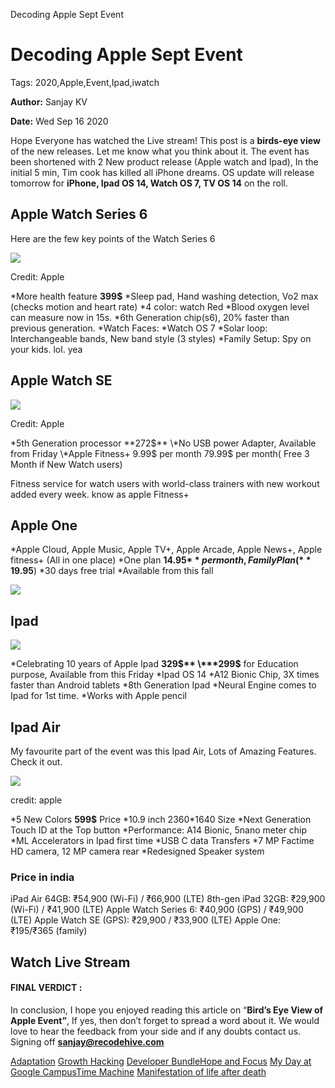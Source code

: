    Decoding Apple Sept Event

Decoding Apple Sept Event
=========================

Tags: 2020,Apple,Event,Ipad,iwatch

**Author:** Sanjay KV

**Date:** Wed Sep 16 2020

Hope Everyone has watched the Live stream! This post is a **birds-eye view** of the new releases. Let me know what you think about it. The event has been shortened with 2 New product release (Apple watch and Ipad), In the initial 5 min, Tim cook has killed all iPhone dreams. OS update will release tomorrow for **iPhone, Ipad OS 14, Watch OS 7, TV OS 14** on the roll.

Apple Watch Series 6
--------------------

Here are the few key points of the Watch Series 6

![](https://recodehive.com/wp-content/uploads/2020/09/Screenshot-2020-09-15-at-10.48.33-PM-1024x490.png)

Credit: Apple

\*More health feature **399$**
\*Sleep pad, Hand washing detection, Vo2 max (checks motion and heart rate)
\*4 color: watch Red
\*Blood oxygen level can measure now in 15s.
\*6th Generation chip(s6), 20% faster than previous generation.
\*Watch Faces:
\*Watch OS 7
\*Solar loop: Interchangeable bands, New band style (3 styles)
\*Family Setup: Spy on your kids. lol. yea

Apple Watch SE
--------------

![](https://recodehive.com/wp-content/uploads/2020/09/Screenshot-2020-09-15-at-10.54.48-PM-1024x623.png)

Credit: Apple

\*5th Generation processor **272$**
\*No USB power Adapter, Available from Friday
\*Apple Fitness+ 9.99$ per month 79.99$ per month( Free 3 Month if New Watch users)

Fitness service for watch users with world-class trainers with new workout added every week. know as apple Fitness+

Apple One
---------

\*Apple Cloud, Apple Music, Apple TV+, Apple Arcade, Apple News+, Apple fitness+ (All in one place)
\*One plan **14.95$** per month, Family Plan( **19.95$**)
\*30 days free trial
\*Available from this fall

![](https://recodehive.com/wp-content/uploads/2020/09/Screenshot-2020-09-15-at-11.25.48-PM-1024x578.png)

Ipad
----

![](https://recodehive.com/wp-content/uploads/2020/09/Screenshot-2020-09-15-at-11.17.46-PM-1024x579.png)

\*Celebrating 10 years of Apple Ipad **329$**
\***299$** for Education purpose, Available from this Friday
\*Ipad OS 14
\*A12 Bionic Chip, 3X times faster than Android tablets
\*8th Generation Ipad
\*Neural Engine comes to Ipad for 1st time.
\*Works with Apple pencil

Ipad Air
--------

My favourite part of the event was this Ipad Air, Lots of Amazing Features. Check it out.

![](https://recodehive.com/wp-content/uploads/2020/09/Screenshot-2020-09-15-at-11.29.40-PM-1024x562.png)

credit: apple

\*5 New Colors **599$** Price
\*10.9 inch 2360\*1640 Size
\*Next Generation Touch ID at the Top button
\*Performance: A14 Bionic, 5nano meter chip
\*ML Accelerators in Ipad first time
\*USB C data Transfers
\*7 MP Factime HD camera, 12 MP camera rear
\*Redesigned Speaker system

### Price in india

iPad Air 64GB: ₹54,900 (Wi-Fi) / ₹66,900 (LTE)
8th-gen iPad 32GB: ₹29,900 (Wi-Fi) / ₹41,900 (LTE)
Apple Watch Series 6: ₹40,900 (GPS) / ₹49,900 (LTE)
Apple Watch SE (GPS): ₹29,900 / ₹33,900 (LTE)
Apple One: ₹195/₹365 (family)

Watch Live Stream
-----------------

#### FINAL VERDICT :

In conclusion, I hope you enjoyed reading this article on “**Bird’s Eye View of Apple Event”**, If yes, then don’t forget to spread a word about it. We would love to hear the feedback from your side and if any doubts contact us. Signing off **[sanjay@recodehive.com](https://recodehive.com/about-us/)**

[Adaptation](https://recodehive.com/the-adaptation/) [Growth Hacking](https://recodehive.com/tag/growth-hacking/) [Developer Bundle](https://recodehive.com/category/dev-labs/)[Hope and Focus](https://recodehive.com/hopeandfocus/) [My Day at Google Campus](https://recodehive.com/my-day-at-google-campus-hyderabad/)[Time Machine](https://recodehive.com/time-machine-2-0/) [Manifestation of life after death](https://recodehive.com/the-manifestation-of-life-after-death/)
